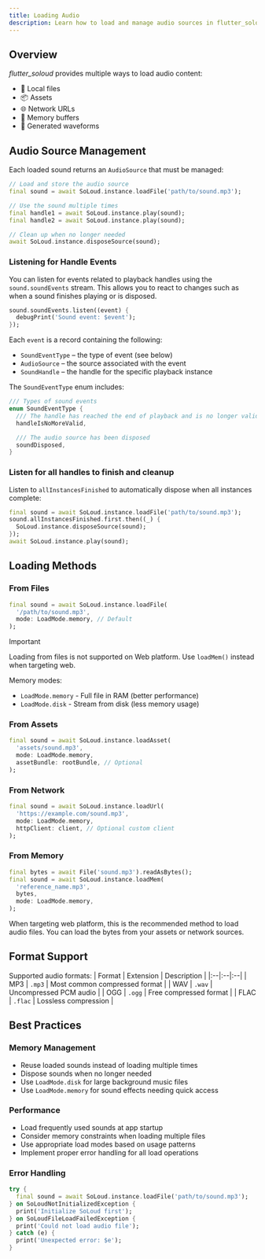 ```yaml
---
title: Loading Audio
description: Learn how to load and manage audio sources in flutter_soloud
---
```


## Overview

*flutter_soloud* provides multiple ways to load audio content:
- 📂 Local files
- 📦 Assets
- 🌐 Network URLs
- 💾 Memory buffers
- 🌊 Generated waveforms

## Audio Source Management

Each loaded sound returns an `AudioSource` that must be managed:

```dart
// Load and store the audio source
final sound = await SoLoud.instance.loadFile('path/to/sound.mp3');

// Use the sound multiple times
final handle1 = await SoLoud.instance.play(sound);
final handle2 = await SoLoud.instance.play(sound);

// Clean up when no longer needed
await SoLoud.instance.disposeSource(sound);
```

### Listening for Handle Events

You can listen for events related to playback handles using the `sound.soundEvents` stream. This allows you to react to changes such as when a sound finishes playing or is disposed.

```dart
sound.soundEvents.listen((event) {
  debugPrint('Sound event: $event');
});
```

Each `event` is a record containing the following:
- `SoundEventType` – the type of event (see below)
- `AudioSource` – the source associated with the event
- `SoundHandle` – the handle for the specific playback instance

The `SoundEventType` enum includes:
```dart
/// Types of sound events
enum SoundEventType {
  /// The handle has reached the end of playback and is no longer valid
  handleIsNoMoreValid,

  /// The audio source has been disposed
  soundDisposed,
}
```


### Listen for all handles to finish and cleanup

Listen to `allInstancesFinished` to automatically dispose when all instances complete:

```dart
final sound = await SoLoud.instance.loadFile('path/to/sound.mp3');
sound.allInstancesFinished.first.then((_) {
  SoLoud.instance.disposeSource(sound);
});
await SoLoud.instance.play(sound);
```

## Loading Methods

### From Files

```dart
final sound = await SoLoud.instance.loadFile(
  '/path/to/sound.mp3',
  mode: LoadMode.memory, // Default
);
```

> [!IMPORTANT]  
> Loading from files is not supported on Web platform. Use `loadMem()` instead when targeting web.

Memory modes:
- `LoadMode.memory` - Full file in RAM (better performance)
- `LoadMode.disk` - Stream from disk (less memory usage)

### From Assets

```dart
final sound = await SoLoud.instance.loadAsset(
  'assets/sound.mp3',
  mode: LoadMode.memory,
  assetBundle: rootBundle, // Optional
);
```

### From Network

```dart
final sound = await SoLoud.instance.loadUrl(
  'https://example.com/sound.mp3',
  mode: LoadMode.memory,
  httpClient: client, // Optional custom client
);
```

### From Memory

```dart
final bytes = await File('sound.mp3').readAsBytes();
final sound = await SoLoud.instance.loadMem(
  'reference_name.mp3',
  bytes,
  mode: LoadMode.memory,
);
```

<Info>When targeting web platform, this is the recommended method to load audio files. You can load the bytes from your assets or network sources.</Info>

## Format Support

Supported audio formats:
| Format | Extension | Description |
|:--|:--|:--|
| MP3 | `.mp3` | Most common compressed format |
| WAV | `.wav` | Uncompressed PCM audio |
| OGG | `.ogg` | Free compressed format |
| FLAC | `.flac` | Lossless compression |

## Best Practices

### Memory Management
- Reuse loaded sounds instead of loading multiple times
- Dispose sounds when no longer needed
- Use `LoadMode.disk` for large background music files
- Use `LoadMode.memory` for sound effects needing quick access

### Performance
- Load frequently used sounds at app startup
- Consider memory constraints when loading multiple files
- Use appropriate load modes based on usage patterns
- Implement proper error handling for all load operations

### Error Handling
```dart
try {
  final sound = await SoLoud.instance.loadFile('path/to/sound.mp3');
} on SoLoudNotInitializedException {
  print('Initialize SoLoud first');
} on SoLoudFileLoadFailedException {
  print('Could not load audio file');
} catch (e) {
  print('Unexpected error: $e');
}
```
